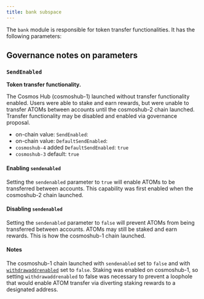 ```yaml
---
title: bank subspace
---
```



The `bank` module is responsible for token transfer functionalities. It has the following parameters:

<KeyValueTable data={currentParams.bank} />

## Governance notes on parameters

### `SendEnabled`

**Token transfer functionality.**

The Cosmos Hub (cosmoshub-1) launched without transfer functionality enabled. Users were able to stake and earn rewards, but were unable to transfer ATOMs between accounts until the cosmoshub-2 chain launched. Transfer functionality may be disabled and enabled via governance proposal.

- on-chain value: `SendEnabled`: <Var children={currentParams.bank.SendEnabled} />
- on-chain value: `DefaultSendEnabled`: <Var children={currentParams.bank.DefaultSendEnabled} />
- `cosmoshub-4` added `DefaultSendEnabled`: `true`
- `cosmoshub-3` default: `true`

#### Enabling `sendenabled`

Setting the `sendenabled` parameter to `true` will enable ATOMs to be transferred between accounts. This capability was first enabled when the cosmoshub-2 chain launched.

#### Disabling `sendenabled`

Setting the `sendenabled` parameter to `false` will prevent ATOMs from being transferred between accounts. ATOMs may still be staked and earn rewards. This is how the cosmoshub-1 chain launched.

#### Notes

The cosmoshub-1 chain launched with `sendenabled` set to `false` and with [`withdrawaddrenabled`](./Distribution.mdx#4-withdrawaddrenabled) set to `false`. Staking was enabled on cosmoshub-1, so setting `withdrawaddrenabled` to false was necessary to prevent a loophole that would enable ATOM transfer via diverting staking rewards to a designated address.
